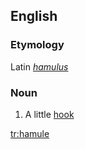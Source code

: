 ==English==

===Etymology===
Latin ''[[hamulus]]''
===Noun===
{{head|en|noun}}

# A little [[hook]]

[[tr:hamule]]